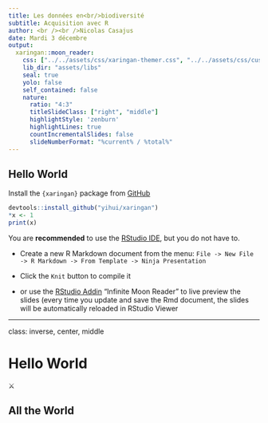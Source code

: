 ```yaml
---
title: Les données en<br/>biodiversité
subtitle: Acquisition avec R
author: <br /><br />Nicolas Casajus
date: Mardi 3 décembre
output:
  xaringan::moon_reader:
    css: ["../../assets/css/xaringan-themer.css", "../../assets/css/custom.css"]
    lib_dir: "assets/libs"
    seal: true
    yolo: false
    self_contained: false
    nature:
      ratio: "4:3"
      titleSlideClass: ["right", "middle"]
      highlightStyle: 'zenburn'
      highlightLines: true
      countIncrementalSlides: false
      slideNumberFormat: "%current% / %total%"
---
```


## Hello World

Install the `{xaringan}` package from [GitHub](https://github.com/yihui/xaringan)


```r
devtools::install_github("yihui/xaringan")
*x <- 1
print(x)
```


You are **recommended** to use the [RStudio IDE](https://www.rstudio.com/products/rstudio/), but you do not have to.

- Create a new R Markdown document from the menu: `File -> New File -> R Markdown -> From Template -> Ninja Presentation`

- Click the `Knit` button to compile it

- or use the [RStudio Addin](https://rstudio.github.io/rstudioaddins/) "Infinite Moon Reader" to live preview the slides (every time you update and save the Rmd document, the slides will be automatically reloaded in RStudio Viewer

---
class: inverse, center, middle

# Hello World

⚔

## All the World
